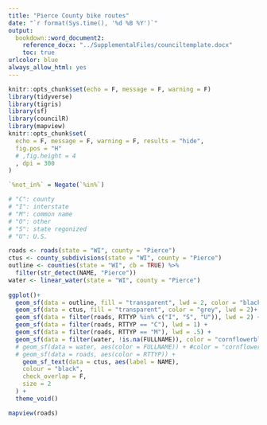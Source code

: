 ```yaml
---
title: "Pierce County bike routes"
date: "`r format(Sys.time(), '%d %B %Y')`"
output:
  bookdown::word_document2:
    reference_docx: "../SupplementalFiles/counciltemplate.docx"
    toc: true
urlcolor: blue
always_allow_html: yes
---
```



```r
knitr::opts_chunk$set(echo = F, message = F, warning = F)
library(tidyverse)
library(tigris)
library(sf)
library(councilR)
library(mapview)
knitr::opts_chunk$set(
  echo = F, message = F, warning = F, results = "hide",
  fig.pos = "H"
  # ,fig.height = 4
  , dpi = 300
)

`%not_in%` = Negate(`%in%`)
```

```r
# "C": county
# "I": interstate
# "M": common name
# "O": other
# "S": state regonized
# "U": U.S.

roads <- roads(state = "WI", county = "Pierce")
ctus <- county_subdivisions(state = "WI", county = "Pierce")
outline <- counties(state = "WI", cb = TRUE) %>%
  filter(str_detect(NAME, "Pierce"))
water <- linear_water(state = "WI", county = "Pierce")
  
ggplot()+
  geom_sf(data = outline, fill = "transparent", lwd = 2, color = "black") +
  geom_sf(data = ctus, fill = "transparent", color = "grey", lwd = 2)+
  geom_sf(data = filter(roads, RTTYP %in% c("I", "S", "U")), lwd = 2) +
  geom_sf(data = filter(roads, RTTYP == "C"), lwd = 1) +
  geom_sf(data = filter(roads, RTTYP == "M"), lwd = .5) +
  geom_sf(data = filter(water, !is.na(FULLNAME)), color = "cornflowerblue") +
  # geom_sf(data = water, aes(color = FULLNAME)) + #color = "cornflowerblue") +
  # geom_sf(data = roads, aes(color = RTTYP)) +
    geom_sf_text(data = ctus, aes(label = NAME),
    colour = "black",
    check_overlap = F,
    size = 2
  ) +
  theme_void()

mapview(roads)
```